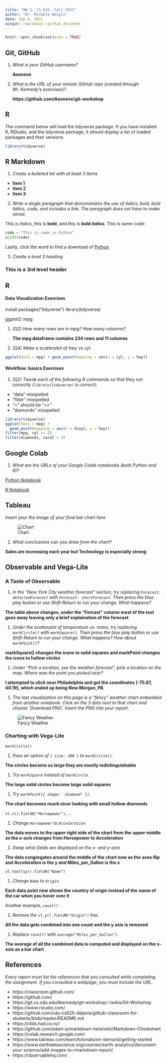 ---
title: "HW 1, CS 625, Fall 2021"
author: "Dr. Michele Weigle"
date: Sep 9, 2021
output: rmarkdown::github_document
---

```{r setup, include=FALSE}
knitr::opts_chunk$set(echo = TRUE)
```

## Git, GitHub

1. *What is your GitHub username?*

    **Aeoneve**

2. *What is the URL of your remote GitHub repo (created through Mr. Kennedy's exercises)?*

    **https://github.com/Aeoneve/git-workshop**

## R

The command below will load the tidyverse package.  If you have installed R, RStudio, and the tidyverse package, it should display a list of loaded packages and their versions.
```{r echo=FALSE, message=TRUE}
library(tidyverse)
```

## R Markdown 

1. *Create a bulleted list with at least 3 items*

  * **Item 1**
  * **Item 2**
  * **Item 3**

2. *Write a single paragraph that demonstrates the use of italics, bold, bold italics, code, and includes a link. The paragraph does not have to make sense.*

  This is *italics*, this is **bold**, and this is **_bold italics_**. This is some code:

```{python}
code = "This is code in Python"
print(code)
```

  Lastly, click the word to find a download of [Python](http://python.org)  

3. *Create a level 3 heading*

### This is a 3rd level header

## R 

#### Data Visualization Exercises

install.packages("tidyverse")
library(tidyverse)

ggplot2::mpg

1. (Q2) *How many rows are in mpg? How many columns?*

    **The mpg dataframe contains 234 rows and 11 columns**

1. (Q4) *Make a scatterplot of hwy vs cyl.*
    
```{r}
ggplot(data = mpg) + geom_point(mapping = aes(x = cyl, y = hwy))
```

#### Workflow: basics Exercises

1. (Q2) *Tweak each of the following R commands so that they run correctly (`library(tidyverse)` is correct):*

  * "data" misspelled
  * "filter" misspelled
  * "=" should be "=="
  * "diamonds" misspelled
  
```{r}
library(tidyverse)
ggplot(data = mpg) + 
  geom_point(mapping = aes(x = displ, y = hwy))
filter(mpg, cyl == 8)
filter(diamonds, carat > 3)
```

## Google Colab

1. *What are the URLs of your Google Colab notebooks (both Python and R)?*

[Python Notebook](https://colab.research.google.com/drive/1Jqs3Dy9EzuTKX3OZEJ13c0Wz33_dWOYo?usp=sharing)

[R Notebook](https://colab.research.google.com/drive/1fQt_NIZUjKP7UXYX63w7GklpjFzQbAil?usp=sharing)

## Tableau

*Insert your the image of your final bar chart here*

![Chart](Sales.png)

1. *What conclusions can you draw from the chart?*

  **Sales are increasing each year but Technology is especially strong**

## Observable and Vega-Lite

### A Taste of Observable

1. *In the "New York City weather forecast" section, try replacing `Forecast: detailedForecast` with `Forecast: shortForecast`. Then press the blue play button  or use Shift-Return to run your change. What happens?*

  **The table above changes, under the "Forcast" column most of the text**
  **goes away leaving only a brief explaination of the forecast**

1. *Under the scatterplot of temperature vs. name, try replacing `markCircle()` with `markSquare()`. Then press the blue play button  or use Shift-Return to run your change. What happens? How about `markPoint()`?*

  **markSquare() changes the icons to solid squares and markPoint changes**
  **the icons to hollow circles**

1. *Under "Pick a location, see the weather forecast", pick a location on the map.  Where was the point you picked near?*

  **I attempted to click near Philadelphia and got the coordinates**
  **[-75.87, 40.19], which ended up being New Morgan, PA**

1. *The last visualization on this page is a "fancy" weather chart embedded from another notebook.  Click on the 3 dots next to that chart and choose 'Download PNG'.  Insert the PNG into your report.*

![Fancy Weather](weather.png)

### Charting with Vega-Lite

`markCircle()`

1. *Pass an option of `{ size: 200 }` to `markCircle()`.*

**The circles become so large they are mostly indistinguishable**

1. *Try `markSquare` instead of `markCircle`.*

**The large solid circles become large solid squares**

1. *Try `markPoint({ shape: 'diamond' })`.*

**The chart becomes much nicer looking with small hollow diamonds**

`vl.x().fieldQ("Horsepower")`, ...

1. *Change `Horsepower` to `Acceleration`*

**The data moves to the upper right side of the chart from the**
**upper middle as the x-axis changes from Horsepower to Acceleration**

1. *Swap what fields are displayed on the x- and y-axis*

**The data congregates around the middle of the chart now as the**
**axes flip and Acceleration is the y and Miles_per_Gallon is the x**

`vl.tooltip().fieldN("Name")`

1. *Change `Name` to `Origin`.*

**Each data point now shows the country of origin instead of the**
**name of the car when you hover over it**

Another example, `count()`

1. *Remove the `vl.y().fieldN("Origin")` line.*

**All the data gets combined into one count and the y axis is removed**

1. *Replace `count()` with `average("Miles_per_Gallon")`.*

**The average of all the combined data is computed and displayed**
**on the x-axis as a bar chart**

## References

*Every report must list the references that you consulted while completing the assignment. If you consulted a webpage, you must include the URL.*

* https://classroom.github.com/
* https://github.com/
* https://git.cs.odu.edu/tkennedy/git-workshop/-/wikis/Git-Workshop
* https://www.rstudio.com/
* https://github.com/odu-cs625-datavis/github-classroom-for-students/blob/master/README.md
* https://r4ds.had.co.nz/
* https://github.com/adam-p/markdown-here/wiki/Markdown-Cheatsheet
* https://colab.research.google.com/
* https://www.tableau.com/learn/tutorials/on-demand/getting-started
* https://www.earthdatascience.org/courses/earth-analytics/document-your-science/add-images-to-rmarkdown-report/
* https://observablehq.com/


